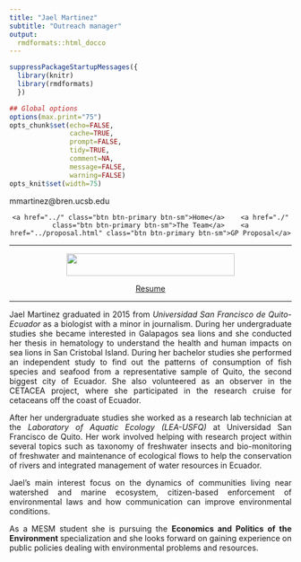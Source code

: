 ```yaml
---
title: "Jael Martinez"
subtitle: "Outreach manager"
output:
  rmdformats::html_docco
---
```


```r
suppressPackageStartupMessages({
  library(knitr)
  library(rmdformats)
  })

## Global options
options(max.print="75")
opts_chunk$set(echo=FALSE,
               cache=TRUE,
               prompt=FALSE,
               tidy=TRUE,
               comment=NA,
               message=FALSE,
               warning=FALSE)
opts_knit$set(width=75)
```

<STYLE TYPE="text/css">
<!--
BODY
  {
  text-align:justify;
  }
-->
</STYLE>

mmartinez@bren.ucsb.edu

<center>
  <div id="contentBox" style="margin:10px auto; width:100%">
  
    <a href="../" class="btn btn-primary btn-sm">Home</a>    <a href="./" class="btn btn-primary btn-sm">The Team</a>    <a href="../proposal.html" class="btn btn-primary btn-sm">GP Proposal</a>
  
  </div>
</center>

____

<center>
<img src="figures/jael1.jpg" width="300px" height="40px" />

<a href="./jael.pdf" class="btn btn-primary btn-sm">Resume</a>
</center>
____

<P>

Jael Martinez graduated in 2015 from *Universidad San Francisco de Quito-Ecuador* as a biologist with a minor in journalism. During her undergraduate studies she became interested in Galapagos sea lions and she conducted her thesis in hematology to understand the health and human impacts on sea lions in San Cristobal Island. During her bachelor studies she performed an independent study to find out the patterns of consumption of fish species and seafood from a representative sample of Quito, the second biggest city of Ecuador. She also volunteered as an observer in the CETACEA project, where she participated in the research cruise for cetaceans off the coast of Ecuador.

After her undergraduate studies she worked as a research lab technician at the *Laboratory of Aquatic Ecology (LEA-USFQ)* at Universidad San Francisco de Quito. Her work involved helping with research project within several topics such as taxonomy of freshwater insects and bio-monitoring of freshwater and maintenance of ecological flows to help the conservation of rivers and integrated management of water resources in Ecuador.

Jael’s main interest focus on the dynamics of communities living near watershed and marine ecosystem, citizen-based enforcement of environmental laws and how communication can improve environmental conditions.

As a MESM student she is pursuing the **Economics and Politics of the Environment** specialization and she looks forward on gaining experience on public policies dealing with environmental problems and resources.

</P>